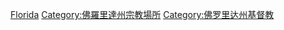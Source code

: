 [[Category:美国各州教堂|Florida]]
[[Category:佛羅里達州宗教場所|Category:佛羅里達州宗教場所]]
[[Category:佛罗里达州基督教|Category:佛罗里达州基督教]]